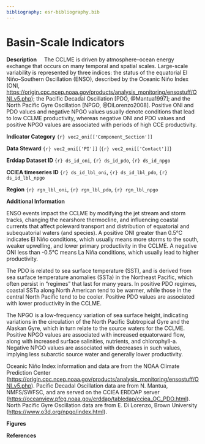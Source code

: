 ```yaml
---
bibliography: esr-bibliography.bib
---
```


# Basin-Scale Indicators

**Description**     The CCLME is driven by atmosphere–ocean energy exchange that occurs on many temporal and spatial scales. Large-scale variability is represented by three indices: the status of the equatorial El Niño–Southern Oscillation (ENSO), described by the Oceanic Niño Index (ONI, <https://origin.cpc.ncep.noaa.gov/products/analysis_monitoring/ensostuff/ONI_v5.php>); the Pacific Decadal Oscillation [PDO, @Mantua1997]; and the North Pacific Gyre Oscillation [NPGO, @DiLorenzo2008]. Positive ONI and PDO values and negative NPGO values usually denote conditions that lead to low CCLME productivity, whereas negative ONI and PDO values and positive NPGO values are associated with periods of high CCE productivity.

**Indicator Category** `{r} vec2_oni[['Component_Section']]`

**Data Steward** `{r} vec2_oni[['PI']]` (`{r} vec2_oni[['Contact']]`)

**Erddap Dataset ID** `{r} ds_id_oni`, `{r} ds_id_pdo`, `{r} ds_id_npgo`

**CCIEA timeseries ID** `{r} ds_id_lbl_oni`, `{r} ds_id_lbl_pdo`, `{r} ds_id_lbl_npgo`

**Region** `{r} rgn_lbl_oni`, `{r} rgn_lbl_pdo`, `{r} rgn_lbl_npgo`

**Additional Information**

ENSO events impact the CCLME by modifying the jet stream and storm tracks, changing the nearshore thermocline, and influencing coastal currents that affect poleward transport and distribution of equatorial and subequatorial waters (and species). A positive ONI greater than 0.5°C indicates El Niño conditions, which usually means more storms to the south, weaker upwelling, and lower primary productivity in the CCLME. A negative ONI less than -0.5°C means La Niña conditions, which usually lead to higher productivity.

The PDO is related to sea surface temperature (SST), and is derived from sea surface temperature anomalies (SSTa) in the Northeast Pacific, which often persist in “regimes” that last for many years. In positive PDO regimes, coastal SSTa along North American tend to be warmer, while those in the central North Pacific tend to be cooler. Positive PDO values are associated with lower productivity in the CCLME.

The NPGO is a low-frequency variation of sea surface height, indicating variations in the circulation of the North Pacific Subtropical Gyre and the Alaskan Gyre, which in turn relate to the source waters for the CCLME. Positive NPGO values are associated with increased equatorward flow, along with increased surface salinities, nutrients, and chlorophyll-a. Negative NPGO values are associated with decreases in such values, implying less subarctic source water and generally lower productivity.

Oceanic Niño Index information and data are from the NOAA Climate Prediction Center (<https://origin.cpc.ncep.noaa.gov/products/analysis_monitoring/ensostuff/ONI_v5.php>). Pacific Decadal Oscillation data are from N. Mantua, NMFS/SWFSC, and are served on the CCIEA ERDDAP server (<https://oceanview.pfeg.noaa.gov/erddap/tabledap/cciea_OC_PDO.html>). North Pacific Gyre Oscillation data are from E. Di Lorenzo, Brown University (<https://www.o3d.org/npgo/index.html>).

**Figures**

**References**

